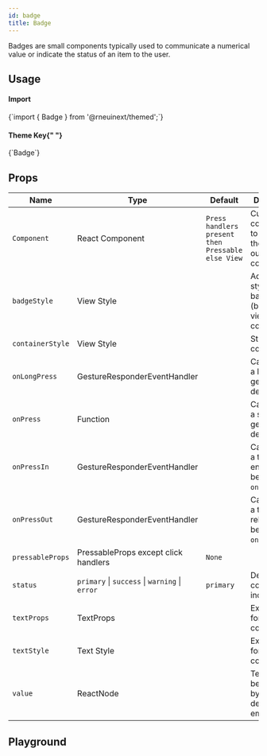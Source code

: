 ```yaml
---
id: badge
title: Badge
---
```



<IconsStyle />

Badges are small components typically used to communicate a numerical value or indicate the status of an item to the user.

## Usage

<div class="row inline-flex-center">
  <div class="col col--3">
    <h4>Import</h4>
  </div>
  <div class="col col--9">
    <CodeBlock>{`import { Badge } from '@rneuinext/themed';`}</CodeBlock>
  </div>
  <div class="col col--3">
    <h4>
      Theme Key{" "}
      <a href="../customizing#using-themeprovider">
        <BiInfoCircle />
      </a>
    </h4>
  </div>
  <div class="col col--9">
    <CodeBlock>{`Badge`}</CodeBlock>
  </div>
</div>

<Usage />

## Props

<div class='table-responsive'>

| Name             | Type                                           | Default                                           | Description                                               |
| ---------------- | ---------------------------------------------- | ------------------------------------------------- | --------------------------------------------------------- |
| `Component`      | React Component                                | `Press handlers present then Pressable else View` | Custom component to replace the badge outer component.    |
| `badgeStyle`     | View Style                                     |                                                   | Additional styling for badge (background) view component. |
| `containerStyle` | View Style                                     |                                                   | Style for the container.                                  |
| `onLongPress`    | GestureResponderEventHandler                   |                                                   | Called when a long-tap gesture is detected.               |
| `onPress`        | Function                                       |                                                   | Called when a single tap gesture is detected.             |
| `onPressIn`      | GestureResponderEventHandler                   |                                                   | Called when a touch is engaged before `onPress`.          |
| `onPressOut`     | GestureResponderEventHandler                   |                                                   | Called when a touch is released before `onPress`.         |
| `pressableProps` | PressableProps except click handlers           | `None`                                            |                                                           |
| `status`         | `primary` \| `success` \| `warning` \| `error` | `primary`                                         | Determines color of the indicator.                        |
| `textProps`      | TextProps                                      |                                                   | Extra props for text component.                           |
| `textStyle`      | Text Style                                     |                                                   | Extra styling for icon component.                         |
| `value`          | ReactNode                                      |                                                   | Text value to be displayed by badge, defaults to empty.   |

</div>

## Playground

<Play />
